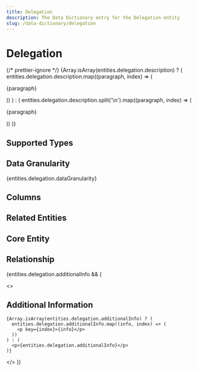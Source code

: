 ```yaml
---
title: Delegation
description: The Data Dictionary entry for the Delegation entity
slug: /data-dictionary/delegation
---
```



# Delegation

{/* prettier-ignore */}
{Array.isArray(entities.delegation.description) ? (
  entities.delegation.description.map((paragraph, index) => (
    <p key={index}>{paragraph}</p>
))
) : (
entities.delegation.description.split('\n').map((paragraph, index) => (

<p key={index}>{paragraph}</p>
)) )}

## Supported Types

<SupportedTypesTable supportedTypes={entities.delegation.supportedTypes} />

## Data Granularity

{entities.delegation.dataGranularity}

## Columns

<ColumnsTable columns={entities.delegation.columns} />

## Related Entities

<RelatedEntitiesList relatedEntities={entities.delegation.relatedEntities} />

## Core Entity

<CoreEntityTable coreEntities={entities.delegation.coreEntity} />

## Relationship

<RelationshipTable
  relationship={entities.delegation.relationship}
  simple={true}
/>

{entities.delegation.additionalInfo && (

  <>
    <h2>Additional Information</h2>

    {Array.isArray(entities.delegation.additionalInfo) ? (
      entities.delegation.additionalInfo.map((info, index) => (
        <p key={index}>{info}</p>
      ))
    ) : (
      <p>{entities.delegation.additionalInfo}</p>
    )}

  </>
)}
